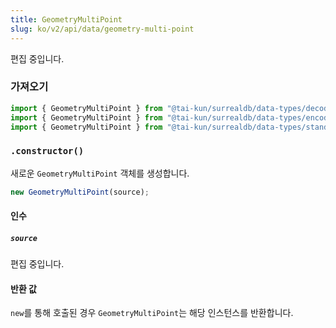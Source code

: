 ```yaml
---
title: GeometryMultiPoint
slug: ko/v2/api/data/geometry-multi-point
---
```



편집 중입니다.

### 가져오기

```ts
import { GeometryMultiPoint } from "@tai-kun/surrealdb/data-types/decode-only";
import { GeometryMultiPoint } from "@tai-kun/surrealdb/data-types/encodable";
import { GeometryMultiPoint } from "@tai-kun/surrealdb/data-types/standard";
```

### `.constructor()`

새로운 `GeometryMultiPoint` 객체를 생성합니다.

```ts
new GeometryMultiPoint(source);
```

#### 인수

##### `source`

편집 중입니다.

#### 반환 값

`new`를 통해 호출된 경우 `GeometryMultiPoint`는 해당 인스턴스를 반환합니다.
